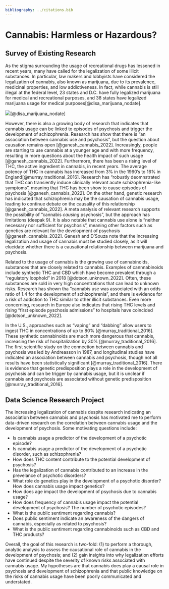```yaml
---
bibliography: ../citations.bib
---
```


# Cannabis: Harmless or Hazardous?

## Survey of Existing Research
As the stigma surrounding the usage of recreational drugs has lessened in recent years, many have called for the legalization of some illicit substances. In particular, law makers and lobbyists have considered the legalization of cannabis, also known as marijuana, due to its prevalence, medicinal properties, and low addictiveness. In fact, while cannabis is still illegal at the federal level, 23 states and D.C. have fully legalized marijuana for medical and recreational purposes, and 38 states have legalized marijuana usage for medical purposes[@disa_marijuana_nodate].

![](../images/legalization-map.png)[@disa_marijuana_nodate]

However, there is also a growing body of research that indicates that cannabis usage can be linked to episodes of psychosis and trigger the development of schizophrenia. Research has show that there is "an association between cannabis use and psychosis", but the question about causation remains open [@ganesh_cannabis_2022]. Increasingly, people are starting to use cannabis at a younger age and with more frequency, resulting in more questions about the health impact of such usage [@ganesh_cannabis_2022]. Furthermore, there has been a rising level of THC, the active ingredient in cannabis, in recent years. The average potency of THC in cannabis has increased from 3% in the 1960's to 16% in England[@murray_traditional_2016]. Research has "robustly deomnstrated that THC can transiently induce clinically relevant acute schizophrenia-like symptoms", meaning that THC has been show to cause episodes of psychosis [@ganesh_cannabis_2022]. On the other hand, genetic research has indicated that schizophrenia may be the causation of cannabis usage, leading to continue debate on the causality of this relationship [@ganesh_cannabis_2022]. A meta analysis of relevant research supports the possibility of "cannabis *causing* psychosis", but the approach has limitations (deepak 9). It is also notable that cannabis use alone is "neither necessary nor sufficient for psychosis", meaning other factors such as genetics are relevant for the development of psychosis [@ganesh_cannabis_2022]. Ganesh and D'Souza note that the increasing legalization and usage of cannabis must be studied closely, as it will elucidate whether there is a causational relationship between marijuana and psychosis.

Related to the usage of cannabis is the growing use of cannabinoids, substances that are closely related to cannabis. Examples of cannnabinoids include synthetic THC and CBD which have become prevalent through a "regulatory loophold" in 2018 [@dotson_unknown_2022]. Often, these substances are sold in very high concentrations that can lead to unknown risks. Research has shown tha "cannabis use was associated with an odds ratio of 1.4 for the development of schizophrenia", and there is evidence for a risk of addiction to THC similar to other illicit substances. Even more concerning, research in Europe also indicates that rising THC levels and rising "first episode pyschosis admissions" to hospitals have coincided [@dotson_unknown_2022]. 

In the U.S., approaches such as "vaping" and "dabbing" allow users to ingest THC in concentrations of up to 80% [@murray_traditional_2016]. These synthetic cannabinoids are much more dangerous that cannabis, increasing the risk of hospitalization by 30% [@murray_traditional_2016]. The first scientific study on the connection between cannabis and psychosis was led by Andreasson in 1987, and longitudinal studies have indicated an association between cannabis and psychosis, though not all results have been statistically significant [@murray_traditional_2016]. There is evidence that genetic predisposition plays a role in the development of psychosis and can be trigger by cannabis usage, but it is unclear if cannabis and psychosis are associated without genetic predisposition [@murray_traditional_2016].

## Data Science Research Project
The increasing legalization of cannabis despite research indicating an association between cannabis and psychosis has motivated me to perform data-driven research on the correlation between cannabis usage and the development of psychosis. Some motivating questions include:

* Is cannabis usage a predictor of the development of a psychotic episode?
* Is cannabis usage a predictor of the development of a psychotic disorder, such as schizophrenia?
* How does THC content contribute to the potential development of psychosis?
* Has the legalization of cannabis contributed to an increase in the prevelance of psychotic disorders?
* What role do genetics play in the development of a psychotic disorder? How does cannabis usage impact genetics?
* How does age impact the development of psychosis due to cannabis usage? 
* How does frequency of cannabis usage impact the potential development of psychosis? The number of psychotic episodes?
* What is the public sentiment regarding cannabis?
* Does public sentiment indicate an awareness of the dangers of cannabis, especially as related to psychosis?
* What is the public sentiment regarding cannabinoids such as CBD and THC products?

Overall, the goal of this research is two-fold: (1) to perform a thorough, analytic analysis to assess the causational role of cannabis in the development of psychosis; and (2) gain insights into why legalization efforts have continued despite the severity of known risks associated with cannabis usage. My hypotheses are that cannabis does play a causal role in psychosis and development of schizophrenia and that public knowledge on the risks of cannabis usage have been poorly communicated and understated.